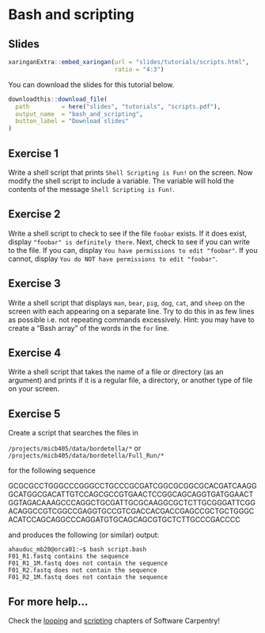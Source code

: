 # Bash and scripting

## Slides {-}

```r
xaringanExtra::embed_xaringan(url = "slides/tutorials/scripts.html",
                              ratio = "4:3")
```

You can download the slides for this tutorial below.

```r
downloadthis::download_file(
  path         = here("slides", "tutorials", "scripts.pdf"),
  output_name  = "bash_and_scripting",
  button_label = "Download slides"
)
```

## Exercise 1 {-}

Write a shell script that prints `Shell Scripting is Fun!` on the screen.
Now modify the shell script to include a variable. The variable will hold the contents of the message `Shell Scripting is Fun!`.

## Exercise 2 {-}

Write a shell script to check to see if the file `foobar` exists. If it does exist, display `"foobar" is definitely there`. Next, check to see if you can write to the file. If you can, display `You have permissions to edit "foobar"`. If you cannot, display `You do NOT have permissions to edit "foobar"`.

## Exercise 3 {-}

Write a shell script that displays `man`, `bear`, `pig`, `dog`, `cat`, and `sheep` on the screen with each appearing on a separate line. Try to do this in as few lines as possible i.e. not repeating commands excessively. Hint: you may have to create a "Bash array" of the words in the `for` line.

## Exercise 4 {-}

Write a shell script that takes the name of a file or directory (as an argument) and prints if it is a regular file, a directory, or another type of file on your screen.

## Exercise 5 {-}

Create a script that searches the files in

`/projects/micb405/data/bordetella/*` or  
`/projects/micb405/data/bordetella/Full_Run/*` 

for the following sequence

::: {style="overflow-wrap: break-word;"}
GCGCGCCTGGGCCCGGGCCTGCCCGCGATCGGCGCGGCGCACGATCAAGGGCATGGCGACATTGTCCAGCGCCGTGAACTCCGGCAGCAGGTGATGGAACTGGTAGACAAAGCCCAGGCTGCGATTGCGCAAGGCGCTCTTGCGGGATTCGGACAGGCCGTCGGCCGAGGTGCCGTCGACCACGACCGAGCCGCTGCTGGGCACATCCAGCAGGCCCAGGATGTGCAGCAGCGTGCTCTTGCCCGACCCC
:::

and produces the following (or similar) output:

```
ahauduc_mb20@orca01:~$ bash script.bash
F01_R1.fastq contains the sequence
F01_R1_1M.fastq does not contain the sequence
F01_R2.fastq does not contain the sequence
F01_R2_1M.fastq does not contain the sequence
```
 
## For more help... {-}

Check the [looping](https://swcarpentry.github.io/shell-novice/05-loop/index.html) and [scripting](https://swcarpentry.github.io/shell-novice/06-script/index.html) chapters of Software Carpentry!
